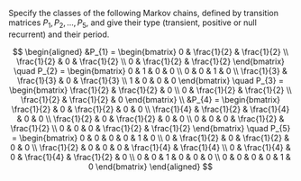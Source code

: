 Specify the classes of the following Markov chains, defined by transition matrices $P_{1}, P_{2}, \ldots, P_{5}$, and give their type (transient, positive or null recurrent) and their period.

$$
\begin{aligned}
&P_{1} = \begin{bmatrix}
0 & \frac{1}{2} & \frac{1}{2} \\
\frac{1}{2} & 0 & \frac{1}{2} \\
0 & \frac{1}{2} & \frac{1}{2}
\end{bmatrix}
\quad
P_{2} = \begin{bmatrix}
0 & 1 & 0 & 0 \\
0 & 0 & 1 & 0 \\
\frac{1}{3} & \frac{1}{3} & 0 & \frac{1}{3} \\
1 & 0 & 0 & 0 
\end{bmatrix}
\quad
P_{3} = \begin{bmatrix}
\frac{1}{2} & \frac{1}{2} & 0 \\
0 & \frac{1}{2} & \frac{1}{2} \\
\frac{1}{2} & \frac{1}{2} & 0
\end{bmatrix}
\\
&P_{4} = \begin{bmatrix}
\frac{1}{2} & 0 &  \frac{1}{2} & 0 & 0 \\
\frac{1}{4} & \frac{1}{2} & \frac{1}{4} & 0 & 0 \\
\frac{1}{2} & 0 &  \frac{1}{2} & 0 & 0 \\
0 & 0 & 0 & \frac{1}{2} & \frac{1}{2} \\
0 & 0 & 0 & \frac{1}{2} & \frac{1}{2} 
\end{bmatrix}
\quad
P_{5} = \begin{bmatrix}
0 & 0 & 0 & 0 & 1 & 0 \\
0 & \frac{1}{2} & 0 & \frac{1}{2} & 0 & 0 \\
\frac{1}{2} & 0 & 0 & 0 & \frac{1}{4} & \frac{1}{4} \\
0 & \frac{1}{4} & 0 & \frac{1}{4} & \frac{1}{2} & 0 \\
0 & 0 & 1 & 0 & 0 & 0 \\
0 & 0 & 0 & 0 & 1 & 0 
\end{bmatrix}
\end{aligned}
$$
